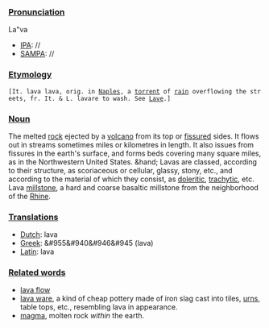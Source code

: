 ===[[Pronunciation]]===
La"va 
*[[IPA]]: //
*[[SAMPA]]: //
===[[Etymology]]===
 [It. lava lava, orig. in [[Naples]], a [[torrent]] of [[rain]] overflowing the streets, fr. It. & L. lavare to wash. See [[Lave]].]
===[[Noun]]===
The melted [[rock]] ejected by a [[volcano]] from its top or [[fissure]]d sides. It flows out in streams sometimes miles or kilometres in length. It also issues from fissures in the earth's surface, and forms beds covering many square miles, as in the Northwestern United States. &hand; Lavas are classed, according to their structure, as scoriaceous or cellular, glassy, stony, etc., and according to the material of which they consist, as [[doleritic]], [[trachytic]], etc. Lava [[millstone]], a hard and coarse basaltic millstone from the neighborhood of the [[Rhine]].
===[[Translations]]=== 
*[[Dutch]]: lava
*[[Greek]]: &#955&#940&#946&#945 (lava)
*[[Latin]]: lava
===[[Related words]]===
*[[lava flow]]
*[[lava ware]], a kind of cheap pottery made of iron slag cast into tiles, [[urns]], table tops, etc., resembling lava in appearance.
*[[magma]], molten rock ''within'' the earth.